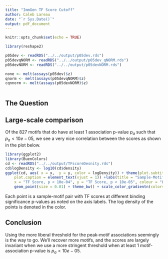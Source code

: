```yaml
---
title: "ImmGen TF Score Cutoff"
author: Caleb Lareau
date: "`r Sys.Date()`"
output: pdf_document
---
```


```r
knitr::opts_chunk$set(echo = TRUE)
```

```r
library(reshape2)

p05dev <- readRDS("../../output/p05dev.rds")
p05devqNORM <- readRDS("../../output/p05dev_qNORM.rds")
p05devNORM <- readRDS("../../output/p05devNORM.rds")

none <- melt(assays(p05dev)$z)
qnorm <- melt(assays(p05devqNORM)$z)
cqnnorm <- melt(assays(p05devNORM)$z)



```

## The Question

## Large-scale comparison
Of the 827 motifs that do have at least 1 association p-value $p_a$ such that $p_a < 10e-05$, we see a very nice correlation between the scores as shown in the plot below. 

```r
library(ggplot2)
library(BuenColors)
cd <- readRDS("../../output/TFscoreDesnity.rds")
cd$logDensity <- log10(cd$density)
ggplot(cd, aes( x = x,  y = y, color = logDensity)) + theme(plot.subtitle = element_text(vjust = 1), 
    plot.caption = element_text(vjust = 1)) +labs(title = "Sample-Motif TF Score Threshold Comparison", 
    x = "TF Score, p < 10e-04", y = "TF Score, p < 10e-05", colour = "Log Density") + 
    geom_point(size = 0.01) + theme_bw() + scale_color_gradientn(colors = jdb_palette("samba_night"))
```
Each point is a sample-motif pair with TF scores at different binding significance p-values as noted on the axis labels. The log density of the points is denoted in the color.

## Conclusion
Using the more liberal threshold for the peak-motif associations seemingly is the way to go. We'll recover more motifs, and the scores are largely invariant when we use a more stringent threshold when at least 1 motif-association p-value is $p_a < 10e-05$.